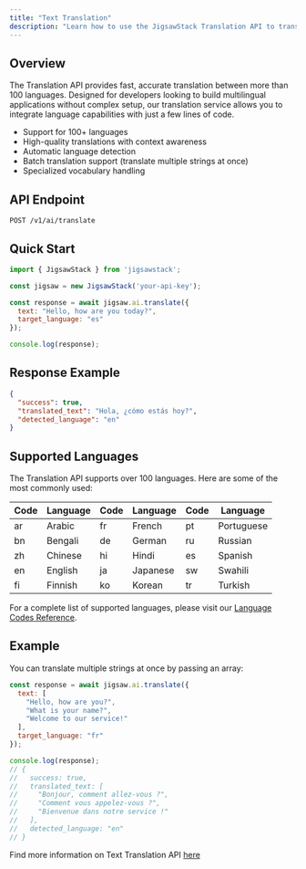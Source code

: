 ```yaml
---
title: "Text Translation"
description: "Learn how to use the JigsawStack Translation API to translate text between 100+ languages"
---
```


## Overview

The Translation API provides fast, accurate translation between more than 100 languages. Designed for developers looking to build multilingual applications without complex setup, our translation service allows you to integrate language capabilities with just a few lines of code.

- Support for 100+ languages
- High-quality translations with context awareness
- Automatic language detection
- Batch translation support (translate multiple strings at once)
- Specialized vocabulary handling

## API Endpoint

```
POST /v1/ai/translate
```

## Quick Start

```javascript JavaScript
import { JigsawStack } from 'jigsawstack';

const jigsaw = new JigsawStack('your-api-key');

const response = await jigsaw.ai.translate({
  text: "Hello, how are you today?",
  target_language: "es"
});

console.log(response);
```

## Response Example

```json
{
  "success": true,
  "translated_text": "Hola, ¿cómo estás hoy?",
  "detected_language": "en"
}
```

## Supported Languages

The Translation API supports over 100 languages. Here are some of the most commonly used:

| Code | Language   | Code | Language   | Code | Language  |
|------|------------|------|------------|------|-----------|
| ar   | Arabic     | fr   | French     | pt   | Portuguese|
| bn   | Bengali    | de   | German     | ru   | Russian   |
| zh   | Chinese    | hi   | Hindi      | es   | Spanish   |
| en   | English    | ja   | Japanese   | sw   | Swahili   |
| fi   | Finnish    | ko   | Korean     | tr   | Turkish   |

For a complete list of supported languages, please visit our [Language Codes Reference](https://jigsawstack.com/docs/additional-resources/languages).

## Example

You can translate multiple strings at once by passing an array:

```javascript Batch Translation Example
const response = await jigsaw.ai.translate({
  text: [
    "Hello, how are you?",
    "What is your name?",
    "Welcome to our service!"
  ],
  target_language: "fr"
});

console.log(response);
// {
//   success: true,
//   translated_text: [
//     "Bonjour, comment allez-vous ?",
//     "Comment vous appelez-vous ?",
//     "Bienvenue dans notre service !"
//   ],
//   detected_language: "en"
// }
```

<Note>Find more information on Text Translation API [here](/docs/api-reference/ai/translate/translate)</Note>